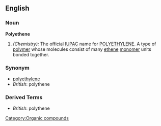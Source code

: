==English==

===Noun===
'''Polyethene'''
#''(Chemistry):'' The official [[IUPAC]] name for [[Polyethylene|POLYETHYLENE]].  A type of [[polymer]] whose molecules consist of many [[ethene]] [[monomer]] units bonded together.


===Synonym===

*[[polyethylene]]
*''British'': polythene

===Derived  Terms===

*''British'': polythene


[[Category:Organic compounds]]